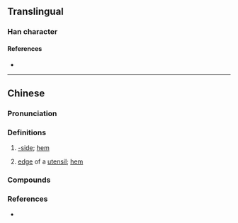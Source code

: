 {{character info/new}}
==Translingual==

===Han character===
{{Han char|rn=32|rad=土|as=11|sn=14|four=48117|canj=GJJN|ids=⿰土乾}}

====References====
* {{Han ref|kx=0238.191|hdz=10478.040|uh=5898|ud=22680|bh=E159|bd=57689}}

----

==Chinese==
{{zh-forms}}

===Pronunciation===
{{zh-pron
|m=qián
|c=kin4
|mn=kîⁿ
|mn-t=gin5
|cat=
}}

===Definitions===
{{zh-hanzi}}

# {{lb|zh|Min Nan}} [[-side]]; [[hem]]
#: {{zh-x|小溪墘|brook'''side'''|MN}}
# {{lb|zh|Min Nan}} [[edge]] of a [[utensil]]; [[hem]]
{{attention|yue|also Cantonese according to Unihan???}}

===Compounds===
{{zh-der|海墘}}

===References===
* {{R:yue:mfccd}}